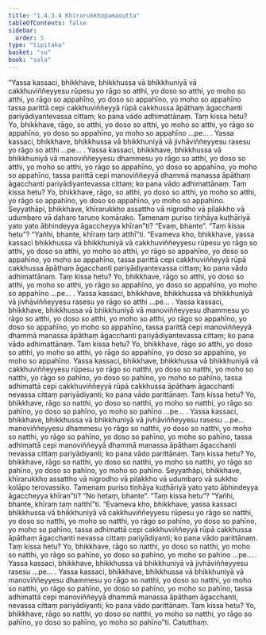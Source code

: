 ```yaml
---
title: "1.4.3.4 Khīrarukkhopamasutta"
tableOfContents: false
sidebar:
  order: 5
type: "tipitaka"
basket: "su"
book: "sala"
---
```



<DynamicBreadcrumb />

<Division number="231" book="sala" bookNo="13" page="369">

<Paragraph number="939" book="sala">
“Yassa kassaci, bhikkhave, bhikkhussa vā bhikkhuniyā vā cakkhuviññeyyesu rūpesu yo rāgo so atthi, yo doso so atthi, yo moho so atthi, yo rāgo so appahīno, yo doso so appahīno, yo moho so appahīno tassa parittā cepi cakkhuviññeyyā rūpā cakkhussa āpāthaṃ āgacchanti pariyādiyantevassa cittaṃ; ko pana vādo adhimattānaṃ. Taṃ kissa hetu? Yo, bhikkhave, rāgo, so atthi, yo doso so atthi, yo moho so atthi, yo rāgo so appahīno, yo doso so appahīno, yo moho so appahīno …pe… .
</Paragraph>

<Paragraph number="940" book="sala">
Yassa kassaci, bhikkhave, bhikkhussa vā bhikkhuniyā vā jivhāviññeyyesu rasesu yo rāgo so atthi …pe… .
</Paragraph>

<Paragraph number="941" book="sala">
Yassa kassaci, bhikkhave, bhikkhussa vā bhikkhuniyā vā manoviññeyyesu dhammesu yo rāgo so atthi, yo doso so atthi, yo moho so atthi, yo rāgo so appahīno, yo doso so appahīno, yo moho so appahīno, tassa parittā cepi manoviññeyyā dhammā manassa āpāthaṃ āgacchanti pariyādiyantevassa cittaṃ; ko pana vādo adhimattānaṃ. Taṃ kissa hetu? Yo, bhikkhave, rāgo, so atthi, yo doso so atthi, yo moho so atthi, yo rāgo so appahīno, yo doso so appahīno, yo moho so appahīno.
</Paragraph>

<Paragraph number="942" book="sala">
Seyyathāpi, bhikkhave, khīrarukkho assattho vā nigrodho vā pilakkho vā udumbaro vā daharo taruṇo komārako. Tamenaṃ puriso tiṇhāya kuṭhāriyā yato yato ābhindeyya āgaccheyya khīran”ti? “Evaṃ, bhante”. “Taṃ kissa hetu”? “Yañhi, bhante, khīraṃ taṃ atthī”ti.
</Paragraph>

<Paragraph number="943" book="sala">
“Evameva kho, bhikkhave, yassa kassaci bhikkhussa vā bhikkhuniyā vā cakkhuviññeyyesu rūpesu yo rāgo so atthi, yo doso so atthi, yo moho so atthi, yo rāgo so appahīno, yo doso so appahīno, yo moho so appahīno, tassa parittā cepi cakkhuviññeyyā rūpā cakkhussa āpāthaṃ āgacchanti pariyādiyantevassa cittaṃ; ko pana vādo adhimattānaṃ. Taṃ kissa hetu? Yo, bhikkhave, rāgo so atthi, yo doso so atthi, yo moho so atthi, yo rāgo so appahīno, yo doso so appahīno, yo moho so appahīno …pe… .
</Paragraph>

<Paragraph number="944" book="sala">
Yassa kassaci, bhikkhave, bhikkhussa vā bhikkhuniyā vā jivhāviññeyyesu rasesu yo rāgo so atthi …pe… .
</Paragraph>

<Paragraph number="945" book="sala">
Yassa kassaci, bhikkhave, bhikkhussa vā bhikkhuniyā vā manoviññeyyesu dhammesu yo rāgo so atthi, yo doso so atthi, yo moho so atthi, yo rāgo so appahīno, yo doso so appahīno, yo moho so appahīno, tassa parittā cepi manoviññeyyā dhammā manassa āpāthaṃ āgacchanti pariyādiyantevassa cittaṃ; ko pana vādo adhimattānaṃ. Taṃ kissa hetu? Yo, bhikkhave, rāgo so atthi, yo doso so atthi, yo moho so atthi, yo rāgo so appahīno, yo doso so appahīno, yo moho so appahīno.
</Paragraph>

<Paragraph number="946" book="sala">
Yassa kassaci, bhikkhave, bhikkhussa vā bhikkhuniyā vā cakkhuviññeyyesu rūpesu yo rāgo so natthi, yo doso so natthi, yo moho so natthi, yo rāgo so pahīno, yo doso so pahīno, yo moho so pahīno, tassa adhimattā cepi cakkhuviññeyyā rūpā cakkhussa āpāthaṃ āgacchanti nevassa cittaṃ pariyādiyanti; ko pana vādo parittānaṃ. Taṃ kissa hetu? Yo, bhikkhave, rāgo so natthi, yo doso so natthi, yo moho so natthi, yo rāgo so pahīno, yo doso so pahīno, yo moho so pahīno …pe… .
</Paragraph>

<Paragraph number="947" book="sala">
Yassa kassaci, bhikkhave, bhikkhussa vā bhikkhuniyā vā jivhāviññeyyesu rasesu …pe…  manoviññeyyesu dhammesu yo rāgo so natthi, yo doso so natthi, yo moho so natthi, yo rāgo so pahīno, yo doso so pahīno, yo moho so pahīno, tassa adhimattā cepi manoviññeyyā dhammā manassa āpāthaṃ āgacchanti nevassa cittaṃ pariyādiyanti; ko pana vādo parittānaṃ. Taṃ kissa hetu? Yo, bhikkhave, rāgo so natthi, yo doso so natthi, yo moho so natthi, yo rāgo so pahīno, yo doso so pahīno, yo moho so pahīno. Seyyathāpi, bhikkhave, khīrarukkho assattho vā nigrodho vā pilakkho vā udumbaro vā sukkho kolāpo terovassiko. Tamenaṃ puriso tiṇhāya kuṭhāriyā yato yato ābhindeyya āgaccheyya khīran”ti? “No hetaṃ, bhante”. “Taṃ kissa hetu”? “Yañhi, bhante, khīraṃ taṃ natthī”ti.
</Paragraph>

<Paragraph number="948" book="sala">
“Evameva kho, bhikkhave, yassa kassaci bhikkhussa vā bhikkhuniyā vā cakkhuviññeyyesu rūpesu yo rāgo so natthi, yo doso so natthi, yo moho so natthi, yo rāgo so pahīno, yo doso so pahīno, yo moho so pahīno, tassa adhimattā cepi cakkhuviññeyyā rūpā cakkhussa āpāthaṃ āgacchanti nevassa cittaṃ pariyādiyanti; ko pana vādo parittānaṃ. Taṃ kissa hetu? Yo, bhikkhave, rāgo so natthi, yo doso so natthi, yo moho so natthi, yo rāgo so pahīno, yo doso so pahīno, yo moho so pahīno …pe… .
</Paragraph>

<Paragraph number="949" book="sala">
Yassa kassaci, bhikkhave, bhikkhussa vā bhikkhuniyā vā jivhāviññeyyesu rasesu …pe… .
</Paragraph>

<Paragraph number="950" book="sala">
Yassa kassaci, bhikkhave, bhikkhussa vā bhikkhuniyā vā manoviññeyyesu dhammesu yo rāgo so natthi, yo doso so natthi, yo moho so natthi, yo rāgo so pahīno, yo doso so pahīno, yo moho so pahīno, tassa adhimattā cepi manoviññeyyā dhammā manassa āpāthaṃ āgacchanti, nevassa cittaṃ pariyādiyanti; ko pana vādo parittānaṃ. Taṃ kissa hetu? Yo, bhikkhave, rāgo so natthi, yo doso so natthi, yo moho so natthi, yo rāgo so pahīno, yo doso so pahīno, yo moho so pahīno”ti.

</Paragraph>
</Division>

<Paragraph number="951" type="center" book="sala">
Catutthaṃ.
</Paragraph>